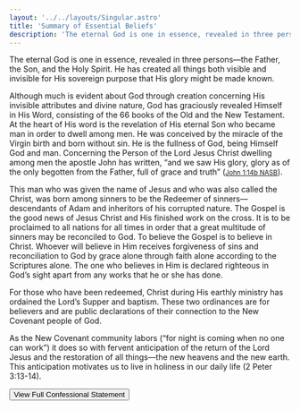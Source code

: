```yaml
---
layout: '../../layouts/Singular.astro'
title: 'Summary of Essential Beliefs'
description: 'The eternal God is one in essence, revealed in three persons—the Father, the Son, and the Holy Spirit.'
---
```



The eternal God is one in essence, revealed in three persons—the Father, the Son, and the Holy Spirit. He has created all things both visible and invisible for His sovereign purpose that His glory might be made known.

Although much is evident about God through creation concerning His invisible attributes and divine nature, God has graciously revealed Himself in His Word, consisting of the 66 books of the Old and the New Testament. At the heart of His word is the revelation of His eternal Son who became man in order to dwell among men. He was conceived by the miracle of the Virgin birth and born without sin. He is the fullness of God, being Himself God and man. Concerning the Person of the Lord Jesus Christ dwelling among men the apostle John has written, “and we saw His glory, glory as of the only begotten from the Father, full of grace and truth” (<a href="https://www.biblegateway.com/passage/?search=John+1%3A14b&version=NASB"><small>John 1:14b NASB</small></a>).

This man who was given the name of Jesus and who was also called the Christ, was born among sinners to be the Redeemer of sinners—descendants of Adam and inheritors of his corrupted nature. The Gospel is the good news of Jesus Christ and His finished work on the cross. It is to be proclaimed to all nations for all times in order that a great multitude of sinners may be reconciled to God. To believe the Gospel is to believe in Christ. Whoever will believe in Him receives forgiveness of sins and reconciliation to God by grace alone through faith alone according to the Scriptures alone. The one who believes in Him is declared righteous in God’s sight apart from any works that he or she has done.

For those who have been redeemed, Christ during His earthly ministry has ordained the Lord’s Supper and baptism. These two ordinances are for believers and are public declarations of their connection to the New Covenant people of God.

As the New Covenant community labors (“for night is coming when no one can work”) it does so with fervent anticipation of the return of the Lord Jesus and the restoration of all things—the new heavens and the new earth. This anticipation motivates us to live in holiness in our daily life (2 Peter 3:13-14).

<Button to="/about/confessional-statement/">View Full Confessional Statement</Button>
